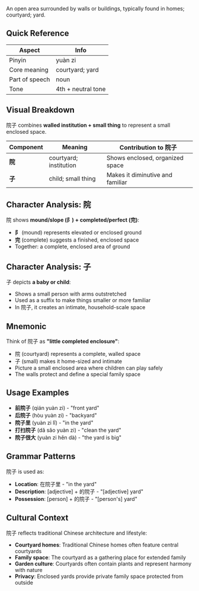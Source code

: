An open area surrounded by walls or buildings, typically found in homes; courtyard; yard.

## Quick Reference

| Aspect         | Info               |
| -------------- | ------------------ |
| Pinyin         | yuàn zi            |
| Core meaning   | courtyard; yard    |
| Part of speech | noun               |
| Tone           | 4th + neutral tone |

## Visual Breakdown

院子 combines **walled institution + small thing** to represent a small enclosed space.

| Component | Meaning                | Contribution to 院子             |
| --------- | ---------------------- | -------------------------------- |
| **院**    | courtyard; institution | Shows enclosed, organized space  |
| **子**    | child; small thing     | Makes it diminutive and familiar |

## Character Analysis: 院

院 shows **mound/slope (阝) + completed/perfect (完)**:

- **阝** (mound) represents elevated or enclosed ground
- **完** (complete) suggests a finished, enclosed space
- Together: a complete, enclosed area of ground

## Character Analysis: 子

子 depicts **a baby or child**:

- Shows a small person with arms outstretched
- Used as a suffix to make things smaller or more familiar
- In 院子, it creates an intimate, household-scale space

## Mnemonic

Think of 院子 as **"little completed enclosure"**:

- 院 (courtyard) represents a complete, walled space
- 子 (small) makes it home-sized and intimate
- Picture a small enclosed area where children can play safely
- The walls protect and define a special family space

## Usage Examples

- **前院子** (qián yuàn zi) - "front yard"
- **后院子** (hòu yuàn zi) - "backyard"
- **院子里** (yuàn zi lǐ) - "in the yard"
- **打扫院子** (dǎ sǎo yuàn zi) - "clean the yard"
- **院子很大** (yuàn zi hěn dà) - "the yard is big"

## Grammar Patterns

院子 is used as:

- **Location**: 在院子里 - "in the yard"
- **Description**: [adjective] + 的院子 - "[adjective] yard"
- **Possession**: [person] + 的院子 - "[person's] yard"

## Cultural Context

院子 reflects traditional Chinese architecture and lifestyle:

- **Courtyard homes**: Traditional Chinese homes often feature central courtyards
- **Family space**: The courtyard as a gathering place for extended family
- **Garden culture**: Courtyards often contain plants and represent harmony with nature
- **Privacy**: Enclosed yards provide private family space protected from outside
